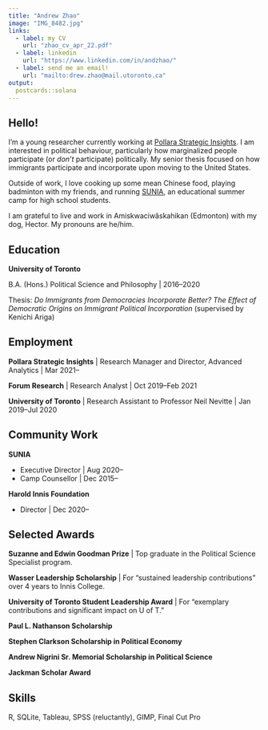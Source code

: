 ```yaml
---
title: "Andrew Zhao"
image: "IMG_8482.jpg"
links:
  - label: my CV
    url: "zhao_cv_apr_22.pdf"
  - label: linkedin
    url: "https://www.linkedin.com/in/andzhao/"
  - label: send me an email!
    url: "mailto:drew.zhao@mail.utoronto.ca"
output:
  postcards::solana
---
```


## Hello!

I'm a young researcher currently working at [Pollara Strategic Insights](https://www.pollara.com/). I am interested in political behaviour, particularly how marginalized people participate (or *don't* participate) politically. My senior thesis focused on how immigrants participate and incorporate upon moving to the United States.

Outside of work, I love cooking up some mean Chinese food, playing badminton with my friends, and running [SUNIA](https://www.sunia.ca/), an educational summer camp for high school students. 

I am grateful to live and work in Amiskwaciwâskahikan (Edmonton) with my dog, Hector. My pronouns are he/him.

## Education

**University of Toronto**

B.A. (Hons.) Political Science and Philosophy | 2016--2020

Thesis: *Do Immigrants from Democracies Incorporate Better? The Effect of Democratic 
Origins on Immigrant Political Incorporation* (supervised by Kenichi Ariga)

## Employment

**Pollara Strategic Insights** | Research Manager and Director, Advanced Analytics | Mar 2021--

**Forum Research** | Research Analyst | Oct 2019--Feb 2021

**University of Toronto** | Research Assistant to Professor Neil Nevitte | Jan 2019--Jul 2020

## Community Work

**SUNIA**

* Executive Director | Aug 2020--
* Camp Counsellor | Dec 2015--

**Harold Innis Foundation**

* Director | Dec 2020--

## Selected Awards

**Suzanne and Edwin Goodman Prize** | Top graduate in the Political Science Specialist program.

**Wasser Leadership Scholarship** | For "sustained leadership contributions" over 4 years to Innis College.

**University of Toronto Student Leadership Award** | For "exemplary contributions and significant impact on U of T."

**Paul L. Nathanson Scholarship**

**Stephen Clarkson Scholarship in Political Economy**

**Andrew Nigrini Sr. Memorial Scholarship in Political Science**

**Jackman Scholar Award**

## Skills

R, SQLite, Tableau, SPSS (reluctantly), GIMP, Final Cut Pro

